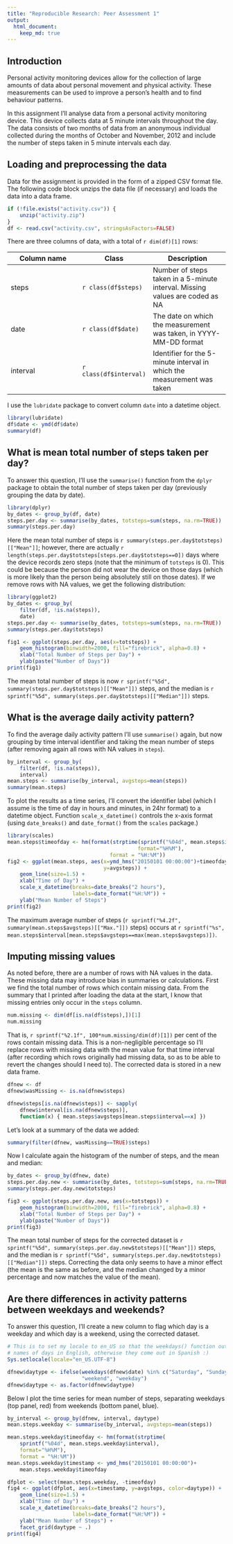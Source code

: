 ```yaml
---
title: "Reproducible Research: Peer Assessment 1"
output: 
  html_document:
    keep_md: true
---
```


## Introduction
Personal activity monitoring devices allow for the collection of large amounts
of data about personal movement and physical activity. These measurements can
be used to improve a person's health and to find behaviour patterns.

In this assignment I'll analyse data from a personal activity monitoring device.
This device collects data at 5 minute intervals throughout the day. The data
consists of two months of data from an anonymous individual collected during the
months of October and November, 2012 and include the number of steps taken in 5
minute intervals each day.


## Loading and preprocessing the data
Data for the assignment is provided in the form of a zipped CSV format file. The
following code block unzips the data file (if necessary) and loads the data into
a data frame.

```r
if (!file.exists("activity.csv")) {
    unzip("activity.zip")
}
df <- read.csv("activity.csv", stringsAsFactors=FALSE)
```

There are three columns of data, with a total of `r dim(df)[1]` rows:

| Column name | Class | Description |
|-------------|-------|-------------|
| steps | `r class(df$steps)` | Number of steps taken in a 5-minute interval. Missing values are coded as NA |
| date | `r class(df$date)` | The date on which the measurement was taken, in YYYY-MM-DD format |
| interval | `r class(df$interval)` | Identifier for the 5-minute interval in which the measurement was taken |

I use the `lubridate` package to convert column `date` into a datetime object.

```r
library(lubridate)
df$date <- ymd(df$date)
summary(df)
```


## What is mean total number of steps taken per day?
To answer this question, I'll use the `summarise()` function from the `dplyr`
package to obtain the total number of steps taken per day
(previously grouping the data by date).

```r
library(dplyr)
by_dates <- group_by(df, date)
steps.per.day <- summarise(by_dates, totsteps=sum(steps, na.rm=TRUE))
summary(steps.per.day)
```

Here the mean total number of steps is
`r summary(steps.per.day$totsteps)[["Mean"]]`; however, there are actually 
`r length(steps.per.day$totsteps[steps.per.day$totsteps==0])` days where the
device records zero steps (note that the minimum of `totsteps` is 0). This could
be because the person did not wear the device on those days (which is more
likely than the person being absolutely still on those dates). If we remove rows
with NA values, we get the following distribution:

```r
library(ggplot2)
by_dates <- group_by(
    filter(df, !is.na(steps)),
    date)
steps.per.day <- summarise(by_dates, totsteps=sum(steps, na.rm=TRUE))
summary(steps.per.day$totsteps)

fig1 <- ggplot(steps.per.day, aes(x=totsteps)) + 
    geom_histogram(binwidth=2000, fill="firebrick", alpha=0.8) +
    xlab("Total Number of Steps per Day") +
    ylab(paste("Number of Days"))
print(fig1)
```

The mean total number of steps is now
`r sprintf("%5d", summary(steps.per.day$totsteps)[["Mean"]])` steps, and the 
median is `r sprintf("%5d", summary(steps.per.day$totsteps)[["Median"]])` steps.


## What is the average daily activity pattern?
To find the average daily activity pattern I'll use `summarise()` again, but
now grouping by time interval identifier and taking the mean number of steps
(after removing again all rows with NA values in `steps`).

```r
by_interval <- group_by(
    filter(df, !is.na(steps)),
    interval)
mean.steps <- summarise(by_interval, avgsteps=mean(steps))
summary(mean.steps)
```

To plot the results as a time series, I'll convert the identifier label (which I
assume is the time of day in hours and minutes, in 24hr format) to a datetime
object. Function `scale_x_datetime()` controls the x-axis format (using 
`date_breaks()` and `date_format()` from the `scales` package.)

```r
library(scales)
mean.steps$timeofday <- hm(format(strptime(sprintf("%04d", mean.steps$interval),
                                          format="%H%M"),
                                 format = "%H:%M"))
fig2 <- ggplot(mean.steps, aes(x=ymd_hms("20150101 00:00:00")+timeofday,
                               y=avgsteps)) +
    geom_line(size=1.5) +
    xlab("Time of Day") +
    scale_x_datetime(breaks=date_breaks("2 hours"),
                     labels=date_format("%H:%M")) + 
    ylab("Mean Number of Steps") 
print(fig2)
```

The maximum average number of steps
(`r sprintf("%4.2f", summary(mean.steps$avgsteps)[["Max."]])` steps) occurs at
`r sprintf("%s", mean.steps$interval[mean.steps$avgsteps==max(mean.steps$avgsteps)])`.

## Imputing missing values
As noted before, there are a number of rows with NA values in the data. These
missing data may introduce bias in summaries or calculations. First we find the
total number of rows which contain missing data. From the summary that I printed
after loading the data at the start, I know that missing entries only occur in
the `steps` column.

```r
num.missing <- dim(df[is.na(df$steps),])[1]
num.missing
```

That is, `r sprintf("%2.1f", 100*num.missing/dim(df)[1])` per cent of the rows
contain missing data. This is a non-negligible percentage so I'll replace rows
with missing data with the mean value for that time interval (after recording
which rows originally had missing data, so as to be able to revert the changes
should I need to). The corrected data is stored in a new data frame.

```r
dfnew <- df
dfnew$wasMissing <- is.na(dfnew$steps)

dfnew$steps[is.na(dfnew$steps)] <- sapply(
    dfnew$interval[is.na(dfnew$steps)],
    function(x) { mean.steps$avgsteps[mean.steps$interval==x] })
```

Let's look at a summary of the data we added:

```r
summary(filter(dfnew, wasMissing==TRUE)$steps)
```

Now I calculate again the histogram of the number of steps, and the mean and
median:
```r
by_dates <- group_by(dfnew, date)
steps.per.day.new <- summarise(by_dates, totsteps=sum(steps, na.rm=TRUE))
summary(steps.per.day.new$totsteps)

fig3 <- ggplot(steps.per.day.new, aes(x=totsteps)) + 
    geom_histogram(binwidth=2000, fill="firebrick", alpha=0.8) +
    xlab("Total Number of Steps per Day") +
    ylab(paste("Number of Days"))
print(fig3)
```

The mean total number of steps for the corrected dataset is
`r sprintf("%5d", summary(steps.per.day.new$totsteps)[["Mean"]])` steps, and the 
median is `r sprintf("%5d", summary(steps.per.day.new$totsteps)[["Median"]])`
steps. Correcting the data only seems to have a minor effect (the mean is the
same as before, and the median changed by a minor percentage and now matches the
value of the mean).


## Are there differences in activity patterns between weekdays and weekends?
To answer this question, I'll create a new column to flag which day is a weekday
and which day is a weekend, using the corrected dataset.

```r
# This is to set my locale to en_US so that the weekdays() function outputs
# names of days in English, otherwise they come out in Spanish :)
Sys.setlocale(locale="en_US.UTF-8")

dfnew$daytype <- ifelse(weekdays(dfnew$date) %in% c("Saturday", "Sunday"),
                        "weekend", "weekday")
dfnew$daytype <- as.factor(dfnew$daytype)
```

Below I plot the time series for mean number of steps, separating weekdays (top
panel, red) from weekends (bottom panel, blue).

```r
by_interval <- group_by(dfnew, interval, daytype)
mean.steps.weekday <- summarise(by_interval, avgsteps=mean(steps))

mean.steps.weekday$timeofday <- hm(format(strptime(
    sprintf("%04d", mean.steps.weekday$interval),
    format="%H%M"),
    format = "%H:%M"))
mean.steps.weekday$timestamp <- ymd_hms("20150101 00:00:00")+
    mean.steps.weekday$timeofday

dfplot <- select(mean.steps.weekday, -timeofday)
fig4 <- ggplot(dfplot, aes(x=timestamp, y=avgsteps, color=daytype)) +
    geom_line(size=1.5) +
    xlab("Time of Day") +
    scale_x_datetime(breaks=date_breaks("2 hours"),
                     labels=date_format("%H:%M")) + 
    ylab("Mean Number of Steps") +
    facet_grid(daytype ~ .)
print(fig4)
```